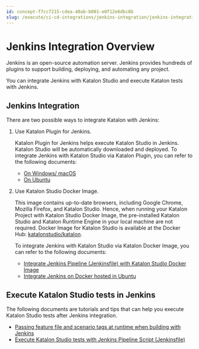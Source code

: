 ```yaml
---
id: concept-f7cc7215-cdea-40ab-b001-e0f12e6dbc8b
slug: /execute/ci-cd-integrations/jenkins-integration/jenkins-integration-overview
---
```


# Jenkins Integration Overview

Jenkins is an open-source automation server. Jenkins provides hundreds of plugins to support building, deploying, and automating any project.

You can integrate Jenkins with Katalon Studio and execute Katalon tests with Jenkins.

## Jenkins Integration

There are two possible ways to integrate Katalon with Jenkins:

1.  Use Katalon Plugin for Jenkins.

    Katalon Plugin for Jenkins helps execute Katalon Studio in Jenkins. Katalon Studio will be automatically downloaded and deployed. To integrate Jenkins with Katalon Studio via Katalon Plugin, you can refer to the following documents:

    -   [On Windows/ macOS](/execute/ci-cd-integrations/jenkins-integration/use-katalon-plugins-for-jenkins-integration/use-katalon-plugins-for-jenkins-integration-on-windows-macos)
    -   [On Ubuntu](/execute/ci-cd-integrations/jenkins-integration/use-katalon-plugins-for-jenkins-integration/use-katalon-plugins-for-jenkins-integration-on-ubuntu)
2.  Use Katalon Studio Docker Image.

    This image contains up-to-date browsers, including Google Chrome, Mozilla Firefox, and Katalon Studio. Hence, when running your Katalon Project with Katalon Studio Docker Image, the pre-installed Katalon Studio and Katalon Runtime Engine in your local machine are not required. Docker Image for Katalon Studio is available at the Docker Hub: [katalonstudio/katalon](https://hub.docker.com/r/katalonstudio/katalon/).

    To integrate Jenkins with Katalon Studio via Katalon Docker Image, you can refer to the following documents:

    -   [Integrate Jenkins Pipeline \(Jenkinsfile\) with Katalon Studio Docker Image](/execute/ci-cd-integrations/jenkins-integration/use-katalon-docker-image-for-jenkins-integration/integrate-jenkins-pipeline-jenkinsfile-with-katalon-studio-docker-image)
    -   [Integrate Jenkins on Docker hosted in Ubuntu](/execute/ci-cd-integrations/jenkins-integration/use-katalon-docker-image-for-jenkins-integration/integrate-jenkins-on-docker-hosted-in-ubuntu#)

## Execute Katalon Studio tests in Jenkins

The following documents are tutorials and tips that can help you execute Katalon Studio tests after Jenkins integration.

-   [Passing feature file and scenario tags at runtime when building with Jenkins](/execute/ci-cd-integrations/jenkins-integration/passing-scenario-tags-at-runtime-when-building-with-jenkins#)
-   [Execute Katalon Studio tests with Jenkins Pipeline Script \(Jenkinsfile\)](/execute/ci-cd-integrations/jenkins-integration/execute-katalon-studio-tests-with-jenkins-pipeline-script-jenkinsfile)